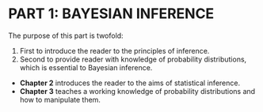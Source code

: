 # PART 1: BAYESIAN INFERENCE

The purpose of this part is twofold: 

1. First to introduce the reader to the principles of inference.
2. Second to provide reader with knowledge of probability distributions, which is essential to Bayesian inference.

- **Chapter 2** introduces the reader to the aims of statistical inference.
- **Chapter 3** teaches a working knowledge of probability distributions and how to manipulate them.
